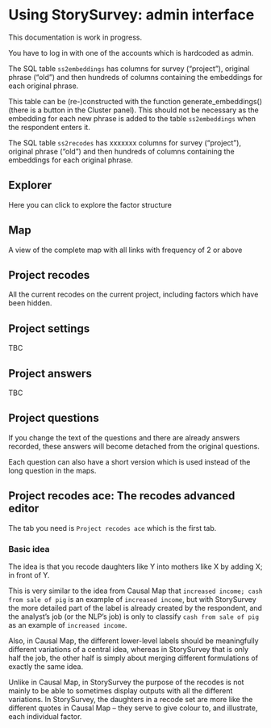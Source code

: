 # Using StorySurvey: admin interface

This documentation is work in progress.

You have to log in with one of the accounts which is hardcoded as admin. 

The SQL table `ss2embeddings` has columns for survey ("project"), original phrase ("old") and then hundreds of columns containing the embeddings for each original phrase.

This table can be (re-)constructed with the function generate_embeddings() (there is a button in the Cluster panel). This should not be necessary as the embedding for each new phrase is added to the table `ss2embeddings` when the respondent enters it.

The SQL table `ss2recodes` has xxxxxxx columns for survey ("project"), original phrase ("old") and then hundreds of columns containing the embeddings for each original phrase.

## Explorer

Here you can click to explore the factor structure

## Map

A view of the complete map with all links with frequency of 2 or above

## Project recodes

All the current recodes on the current project, including factors which have been hidden.

## Project settings

TBC

## Project answers

TBC

## Project questions

If you change the text of the questions and there are already answers recorded, these answers will become detached from the original questions.

Each question can also have a short version which is used instead of the long question in the maps.

## Project recodes ace: The recodes advanced editor

The tab you need is `Project recodes ace` which is the first tab.

### Basic idea

The idea is that you recode daughters like Y into mothers like X by adding X; in front of Y.

This is very similar to the idea from Causal Map that `increased income; cash from sale of pig` is an example of `increased income`, but with StorySurvey the more detailed part of the label is already created by the respondent, and the analyst's job (or the NLP's job) is only to classify `cash from sale of pig` as an example of `increased income`.

Also, in Causal Map, the different lower-level labels should be meaningfully different variations of a central idea, whereas in StorySurvey that is only half the job, the other half is simply about merging different formulations of exactly the same idea.

Unlike in Causal Map, in StorySurvey the purpose of the recodes is not mainly to be able to sometimes display outputs with all the different variations. In StorySurvey, the daughters in a recode set are more like the different quotes in Causal Map -- they serve to give colour to, and illustrate, each individual factor.  



